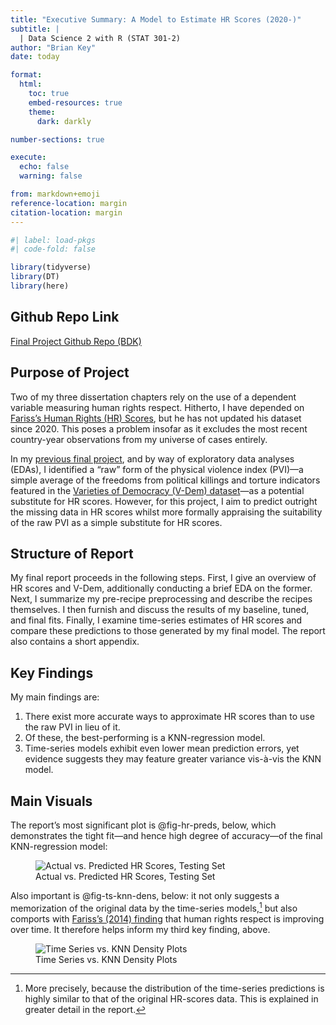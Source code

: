 ```yaml
---
title: "Executive Summary: A Model to Estimate HR Scores (2020-)"
subtitle: |
  | Data Science 2 with R (STAT 301-2)
author: "Brian Key"
date: today

format:
  html:
    toc: true
    embed-resources: true
    theme:
      dark: darkly

number-sections: true

execute:
  echo: false
  warning: false

from: markdown+emoji 
reference-location: margin
citation-location: margin
---
```


```r
#| label: load-pkgs
#| code-fold: false

library(tidyverse)
library(DT)
library(here)
```

::: {.callout-tip icon=false}

## Github Repo Link

[Final Project Github Repo (BDK)](https://github.com/stat301-2-2024-winter/final-project-2-bkey15)

:::

## Purpose of Project

Two of my three dissertation chapters rely on the use of a dependent variable measuring human rights respect. Hitherto, I have depended on [Fariss's Human Rights (HR) Scores](https://dataverse.harvard.edu/dataverse/HumanRightsScores), but he has not updated his dataset since 2020. This poses a problem insofar as it excludes the most recent country-year observations from my universe of cases entirely.

In my [previous final project](https://github.com/stat301-1-2023-fall/final-project-1-bkey15), and by way of exploratory data analyses (EDAs), I identified a "raw" form of the physical violence index (PVI)---a simple average of the freedoms from political killings and torture indicators featured in the [Varieties of Democracy (V-Dem) dataset](https://v-dem.net/)---as a potential substitute for HR scores. However, for this project, I aim to predict outright the missing data in HR scores whilst more formally appraising the suitability of the raw PVI as a simple substitute for HR scores.

## Structure of Report

My final report proceeds in the following steps. First, I give an overview of HR scores and V-Dem, additionally conducting a brief EDA on the former. Next, I summarize my pre-recipe preprocessing and describe the recipes themselves. I then furnish and discuss the results of my baseline, tuned, and final fits. Finally, I examine time-series estimates of HR scores and compare these predictions to those generated by my final model. The report also contains a short appendix.

## Key Findings

My main findings are:

1. There exist more accurate ways to approximate HR scores than to use the raw PVI in lieu of it.
2. Of these, the best-performing is a KNN-regression model.
3. Time-series models exhibit even lower mean prediction errors, yet evidence suggests they may feature greater variance vis-à-vis the KNN model.

## Main Visuals

The report's most significant plot is @fig-hr-preds, below, which demonstrates the tight fit---and hence high degree of accuracy---of the final KNN-regression model:

![Actual vs. Predicted HR Scores, Testing Set](plots/scatt_plot_final_predicts.png){#fig-hr-preds}

Also important is @fig-ts-knn-dens, below: it not only suggests a memorization of the original data by the time-series models,^[More precisely, because the distribution of the time-series predictions is highly similar to that of the original HR-scores data. This is explained in greater detail in the report.] but also comports with [Fariss's (2014) finding](http://cfariss.com/documents/Fariss2014APSR.pdf) that human rights respect is improving over time. It therefore helps inform my third key finding, above.

![Time Series vs. KNN Density Plots](plots/dens_plot_ts_knn.png){#fig-ts-knn-dens}

